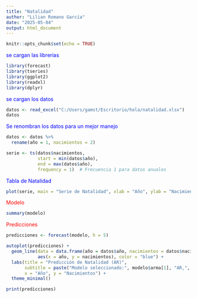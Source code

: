 ---
title: "Natalidad"
author: "Lilian Romano García"
date: "2025-05-04"
output: html_document
---

```{r setup, include=FALSE}
knitr::opts_chunk$set(echo = TRUE)
```

<span style="color:blue"> se cargan las librerias </span>

```{r}
library(forecast)    
library(tseries)     
library(ggplot2)     
library(readxl)      
library(dplyr)
```


<span style="color:blue"> se cargan los datos </span>
```{r}
datos <- read_excel("C:/Users/gamst/Escritorio/hola/natalidad.xlsx")  
datos
```


<span style="color:blue"> Se renombran los datos para un mejor manejo </span>

```{r}
datos <- datos %>% 
  rename(año = 1, nacimientos = 2)  
```

```{r}
serie <- ts(datos$nacimientos, 
            start = min(datos$año), 
            end = max(datos$año), 
            frequency = 1)  # Frecuencia 1 para datos anuales

```


<span style="color:blue"> Tabla de Natalidad </span>

```{r}
plot(serie, main = "Serie de Natalidad", xlab = "Año", ylab = "Nacimientos", col = "blue", lwd = 2)
```


<span style="color:Red"> Modelo </span>

```{r}
summary(modelo)

```

<span style="color:Red"> Predicciones </span>

```{r}
predicciones <- forecast(modelo, h = 5)
```


```{r}
autoplot(predicciones) +
  geom_line(data = data.frame(año = datos$año, nacimientos = datos$nacimientos), 
            aes(x = año, y = nacimientos), color = "blue") +
  labs(title = "Predicción de Natalidad (AR)", 
       subtitle = paste("Modelo seleccionado:", modelo$arma[1], "AR,", modelo$arma[2], "MA"),
       x = "Año", y = "Nacimientos") +
  theme_minimal()
```


```{r}
print(predicciones)
```



